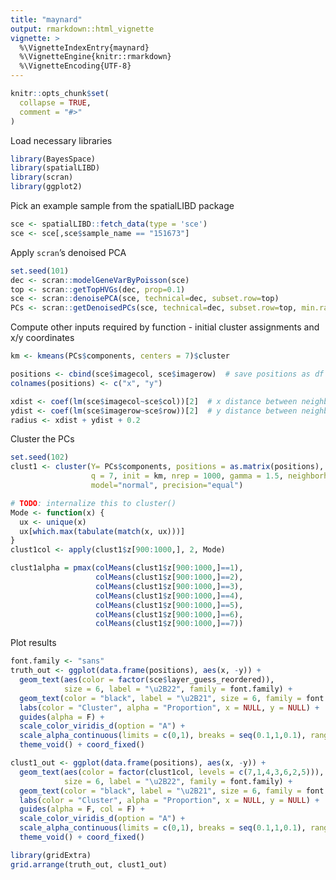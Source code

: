 ```yaml
---
title: "maynard"
output: rmarkdown::html_vignette
vignette: >
  %\VignetteIndexEntry{maynard}
  %\VignetteEngine{knitr::rmarkdown}
  %\VignetteEncoding{UTF-8}
---
```


```r
knitr::opts_chunk$set(
  collapse = TRUE,
  comment = "#>"
)
```

Load necessary libraries
```r
library(BayesSpace)
library(spatialLIBD)
library(scran)
library(ggplot2)
```

Pick an example sample from the spatialLIBD package
```r
sce <- spatialLIBD::fetch_data(type = 'sce')
sce <- sce[,sce$sample_name == "151673"]
```

Apply `scran`'s denoised PCA
```r
set.seed(101)
dec <- scran::modelGeneVarByPoisson(sce)
top <- scran::getTopHVGs(dec, prop=0.1)
sce <- scran::denoisePCA(sce, technical=dec, subset.row=top)
PCs <- scran::getDenoisedPCs(sce, technical=dec, subset.row=top, min.rank = 5, max.rank = 50)
```

Compute other inputs required by function - initial cluster assignments and x/y coordinates
```r
km <- kmeans(PCs$components, centers = 7)$cluster

positions <- cbind(sce$imagecol, sce$imagerow)  # save positions as df
colnames(positions) <- c("x", "y") 

xdist <- coef(lm(sce$imagecol~sce$col))[2]  # x distance between neighbors
ydist <- coef(lm(sce$imagerow~sce$row))[2]  # y distance between neighbors
radius <- xdist + ydist + 0.2
```

Cluster the PCs
```r
set.seed(102)
clust1 <- cluster(Y= PCs$components, positions = as.matrix(positions), 
                  q = 7, init = km, nrep = 1000, gamma = 1.5, neighborhood.radius = radius,
                  model="normal", precision="equal")

# TODO: internalize this to cluster()
Mode <- function(x) {
  ux <- unique(x)
  ux[which.max(tabulate(match(x, ux)))]
}
clust1col <- apply(clust1$z[900:1000,], 2, Mode)

clust1alpha = pmax(colMeans(clust1$z[900:1000,]==1),
                   colMeans(clust1$z[900:1000,]==2),
                   colMeans(clust1$z[900:1000,]==3),
                   colMeans(clust1$z[900:1000,]==4),
                   colMeans(clust1$z[900:1000,]==5),
                   colMeans(clust1$z[900:1000,]==6),
                   colMeans(clust1$z[900:1000,]==7))
```

Plot results
```r
font.family <- "sans"
truth_out <- ggplot(data.frame(positions), aes(x, -y)) +
  geom_text(aes(color = factor(sce$layer_guess_reordered)),
            size = 6, label = "\u2B22", family = font.family) +
  geom_text(color = "black", label = "\u2B21", size = 6, family = font.family, show.legend = F) +
  labs(color = "Cluster", alpha = "Proportion", x = NULL, y = NULL) +
  guides(alpha = F) + 
  scale_color_viridis_d(option = "A") +
  scale_alpha_continuous(limits = c(0,1), breaks = seq(0.1,1,0.1), range = c(0,1))+
  theme_void() + coord_fixed()

clust1_out <- ggplot(data.frame(positions), aes(x, -y)) +
  geom_text(aes(color = factor(clust1col, levels = c(7,1,4,3,6,2,5))), alpha = clust1alpha,
            size = 6, label = "\u2B22", family = font.family) +
  geom_text(color = "black", label = "\u2B21", size = 6, family = font.family, show.legend = F) +
  labs(color = "Cluster", alpha = "Proportion", x = NULL, y = NULL) +
  guides(alpha = F, col = F) + 
  scale_color_viridis_d(option = "A") +
  scale_alpha_continuous(limits = c(0,1), breaks = seq(0.1,1,0.1), range = c(0,1))+
  theme_void() + coord_fixed()

library(gridExtra)
grid.arrange(truth_out, clust1_out)
```